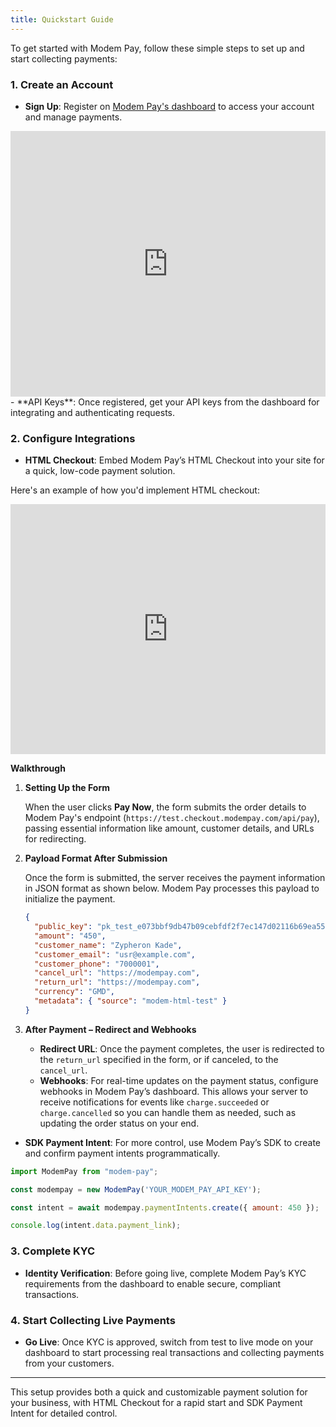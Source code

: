 ```yaml
---
title: Quickstart Guide
---
```


To get started with Modem Pay, follow these simple steps to set up and start collecting payments:

### 1. **Create an Account**

- **Sign Up**: Register on [Modem Pay's dashboard](https://merchant.modempay.com) to access your account and manage payments.
<iframe width="100%" height="425" src="https://www.youtube.com/embed/xY_ysj40diU?si=5_BdUUsXZmfnIUQu" title="YouTube video player" frameborder="0" allow="accelerometer; autoplay; clipboard-write; encrypted-media; gyroscope; picture-in-picture; web-share" referrerpolicy="strict-origin-when-cross-origin" allowfullscreen></iframe>
- **API Keys**: Once registered, get your API keys from the dashboard for integrating and authenticating requests.

### 2. **Configure Integrations**

- **HTML Checkout**: Embed Modem Pay’s HTML Checkout into your site for a quick, low-code payment solution.

Here's an example of how you'd implement HTML checkout:

<iframe
  height="400"
  width="100%"
  title="Modem Pay Inline Payment"
  src="https://codepen.io/mercury-sms/embed/WNVLZwe?default-tab=html%2Cresult"
  frameborder="0"
  allow="accelerometer; autoplay; clipboard-write; encrypted-media; gyroscope; picture-in-picture; web-share; fullscreen"
  referrerpolicy="strict-origin-when-cross-origin"
  allowfullscreen
></iframe>

**Walkthrough**

1. **Setting Up the Form**

   When the user clicks **Pay Now**, the form submits the order details to Modem Pay's endpoint (`https://test.checkout.modempay.com/api/pay`), passing essential information like amount, customer details, and URLs for redirecting.

2. **Payload Format After Submission**

   Once the form is submitted, the server receives the payment information in JSON format as shown below. Modem Pay processes this payload to initialize the payment.

   ```json
   {
     "public_key": "pk_test_e073bbf9db47b09cebfdf2f7ec147d02116b69ea55135e1747a0bc8d47612f69",
     "amount": "450",
     "customer_name": "Zypheron Kade",
     "customer_email": "usr@example.com",
     "customer_phone": "7000001",
     "cancel_url": "https://modempay.com",
     "return_url": "https://modempay.com",
     "currency": "GMD",
     "metadata": { "source": "modem-html-test" }
   }
   ```

3. **After Payment – Redirect and Webhooks**

   - **Redirect URL**: Once the payment completes, the user is redirected to the `return_url` specified in the form, or if canceled, to the `cancel_url`.
   - **Webhooks**: For real-time updates on the payment status, configure webhooks in Modem Pay’s dashboard. This allows your server to receive notifications for events like `charge.succeeded` or `charge.cancelled` so you can handle them as needed, such as updating the order status on your end.

- **SDK Payment Intent**: For more control, use Modem Pay’s SDK to create and confirm payment intents programmatically.

<CodeGroup>

```javascript nodejs
import ModemPay from "modem-pay";

const modempay = new ModemPay('YOUR_MODEM_PAY_API_KEY');

const intent = await modempay.paymentIntents.create({ amount: 450 });

console.log(intent.data.payment_link);
```

</CodeGroup>

### 3. **Complete KYC**

- **Identity Verification**: Before going live, complete Modem Pay’s KYC requirements from the dashboard to enable secure, compliant transactions.

### 4. **Start Collecting Live Payments**

- **Go Live**: Once KYC is approved, switch from test to live mode on your dashboard to start processing real transactions and collecting payments from your customers.

---

This setup provides both a quick and customizable payment solution for your business, with HTML Checkout for a rapid start and SDK Payment Intent for detailed control.
